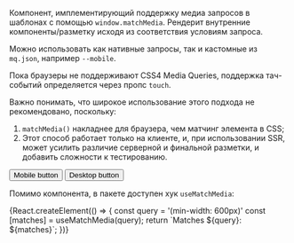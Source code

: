 



Компонент, имплементирующий поддержку медиа запросов в шаблонах с помощью `window.matchMedia`.
Рендерит внутренние компоненты/разметку исходя из соответствия условиям запроса.

Можно использовать как нативные запросы, так и кастомные из `mq.json`, например `--mobile`.

Пока браузеры не поддерживают CSS4 Media Queries, поддержка тач-событий определяется через пропс `touch`.

Важно понимать, что широкое использование этого подхода не рекомендовано, поскольку:

1. `matchMedia()` накладнее для браузера, чем матчинг элемента в CSS;
2. Этот способ работает только на клиенте, и, при использовании SSR, может усилить различие серверной и финальной разметки, и добавить сложности к тестированию.

<Preview>
    <div>
        <Mq query="--mobile">
            <Button>Mobile button</Button>
        </Mq>
        <Mq query="--tablet-s">
            <Button>Desktop button</Button>
        </Mq>
    </div>
</Preview>

Помимо компонента, в пакете доступен хук `useMatchMedia`:

<Preview>
    {React.createElement(() => {
        const query = '(min-width: 600px)'
        const [matches] = useMatchMedia(query);
        return `Matches ${query}: ${matches}`;
    })}
</Preview>

